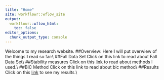```yaml
---
title: "Home"
site: workflowr::wflow_site
output:
  workflowr::wflow_html:
    toc: false
editor_options:
  chunk_output_type: console
---
```

Welcome to my research website.
##Overview: 
Here I will put overwiew of the things I read so far:\\
##Fall Data Set
Click on this link to read about Fall Data Set\\
##Stability measures
Click on this [link](methods.html) to read about methods I used.\\
##BIC Method
Click on this link to read about bic method\\
##Results
Click on this [link](first-analysis.html) to see my results.\\

